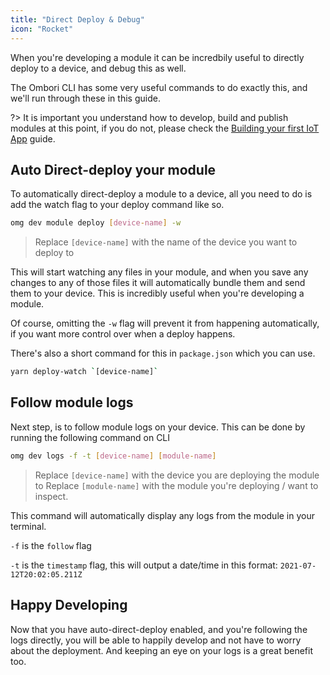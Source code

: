 ```yaml
---
title: "Direct Deploy & Debug"
icon: "Rocket"
---
```


When you're developing a module it can be incredbily useful to directly deploy to a device, and debug this as well.

The Ombori CLI has some very useful commands to do exactly this, and we'll run through these in this guide.

?> It is important you understand how to develop, build and publish modules at this point, if you do not, please check the [Building your first IoT App](/iot-development/creating-your-first-iot-app.md) guide.

## Auto Direct-deploy your module

To automatically direct-deploy a module to a device, all you need to do is add the watch flag to your deploy command like so.

```bash
omg dev module deploy [device-name] -w
```

> Replace `[device-name]` with the name of the device you want to deploy to

This will start watching any files in your module, and when you save any changes to any of those files it will automatically bundle them and send them to your device. This is incredibly useful when you're developing a module.

Of course, omitting the `-w` flag will prevent it from happening automatically, if you want more control over when a deploy happens.

There's also a short command for this in `package.json` which you can use.

```bash
yarn deploy-watch `[device-name]`
```

## Follow module logs

Next step, is to follow module logs on your device. This can be done by running the following command on CLI

```bash
omg dev logs -f -t [device-name] [module-name]
```

> Replace `[device-name]` with the device you are deploying the module to
> Replace `[module-name]` with the module you're deploying / want to inspect.

This command will automatically display any logs from the module in your terminal.

`-f` is the `follow` flag

`-t` is the `timestamp` flag, this will output a date/time in this format: `2021-07-12T20:02:05.211Z`

## Happy Developing

Now that you have auto-direct-deploy enabled, and you're following the logs directly, you will be able to happily develop and not have to worry about the deployment. And keeping an eye on your logs is a great benefit too.
